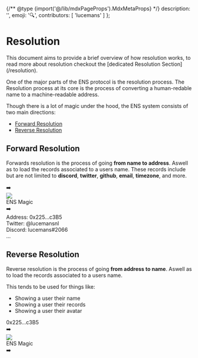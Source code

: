 {/** @type {import('@/lib/mdxPageProps').MdxMetaProps} */}
    description: '',
    emoji: '🔍',
    contributors: [
        'lucemans'
    ]
};

# Resolution

<Note>
    This document aims to provide a brief overview of how resolution works, to
    read more about resolution checkout the [dedicated Resolution
    Section](/resolution).
</Note>

One of the major parts of the ENS protocol is the resolution process. The Resolution process at its core is the process of converting a human-redable name to a machine-readable address.

Though there is a lot of magic under the hood, the ENS system consists of two main directions:

-   [Forward Resolution](#forward-resolution)
-   [Reverse Resolution](#reverse-resolution)

## Forward Resolution

Forwards resolution is the process of going **from name to address**. Aswell as to load the records associated to a users name.
These records include but are not limited to **discord**, **twitter**, **github**, **email**, **timezone**, and more.

<div className="not-prose">
  <div className="flex justify-center items-center gap-6">
    <Usertag />
    <div className="flex h-20 items-center">➡️</div>
    <div className="flex flex-col gap-2 items-center">
        <img src="/logo.svg" className="h-16 -mx-4 -mb-2" />
        <div>ENS Magic</div>
    </div>
    <div className="flex h-20 items-center">➡️</div>
    <div className="card1 p-4 !my-0 rounded-md w-64 whitespace-normal break-all">
        <div>
            <span className="font-extrabold">Address:</span> 0x225...c3B5
        </div>
        <div>
            <span className="font-extrabold">Twitter:</span> @lucemansnl
        </div>
        <div>
            <span className="font-extrabold">Discord:</span> lucemans#2066
        </div>
        <div>
            <span className="font-extrabold">...</span>
        </div>
    </div>

  </div>
</div>

## Reverse Resolution

Reverse resolution is the process of going **from address to name**. Aswell as to load the records associated to a users name.

This tends to be used for things like:

-   Showing a user their name
-   Showing a user their records
-   Showing a user their avatar

<div className="not-prose">
    <div className="flex justify-center items-center gap-6">
        <div className="card1 p-4 !my-0 rounded-md whitespace-normal break-all">
            <div>0x225...c3B5</div>
        </div>
        <div className="flex h-20 items-center">➡️</div>
        <div className="flex flex-col gap-2 items-center">
            <img src="/logo.svg" className="h-16 -mx-4 -mb-2" />
            <div>ENS Magic</div>
        </div>
        <div className="flex h-20 items-center">➡️</div>
        <Usertag />
    </div>
</div>

